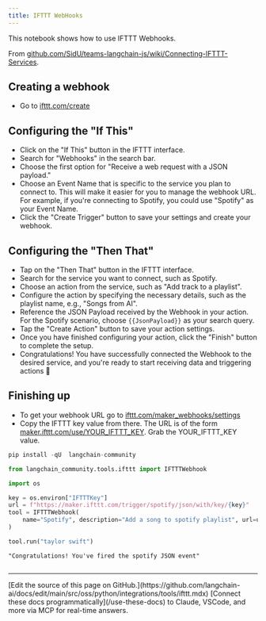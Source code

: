 ```yaml
---
title: IFTTT WebHooks
---
```


This notebook shows how to use IFTTT Webhooks.

From [github.com/SidU/teams-langchain-js/wiki/Connecting-IFTTT-Services](https://github.com/SidU/teams-langchain-js/wiki/Connecting-IFTTT-Services).

## Creating a webhook

- Go to [ifttt.com/create](https://ifttt.com/create)

## Configuring the "If This"

- Click on the "If This" button in the IFTTT interface.
- Search for "Webhooks" in the search bar.
- Choose the first option for "Receive a web request with a JSON payload."
- Choose an Event Name that is specific to the service you plan to connect to.
This will make it easier for you to manage the webhook URL.
For example, if you're connecting to Spotify, you could use "Spotify" as your
Event Name.
- Click the "Create Trigger" button to save your settings and create your webhook.

## Configuring the "Then That"

- Tap on the "Then That" button in the IFTTT interface.
- Search for the service you want to connect, such as Spotify.
- Choose an action from the service, such as "Add track to a playlist".
- Configure the action by specifying the necessary details, such as the playlist name,
e.g., "Songs from AI".
- Reference the JSON Payload received by the Webhook in your action. For the Spotify
scenario, choose `{{JsonPayload}}` as your search query.
- Tap the "Create Action" button to save your action settings.
- Once you have finished configuring your action, click the "Finish" button to
complete the setup.
- Congratulations! You have successfully connected the Webhook to the desired
service, and you're ready to start receiving data and triggering actions 🎉

## Finishing up

- To get your webhook URL go to [ifttt.com/maker_webhooks/settings](https://ifttt.com/maker_webhooks/settings)
- Copy the IFTTT key value from there. The URL is of the form
[maker.ifttt.com/use/YOUR_IFTTT_KEY](https://maker.ifttt.com/use/YOUR_IFTTT_KEY). Grab the YOUR_IFTTT_KEY value.

```python
pip install -qU  langchain-community
```

```python
from langchain_community.tools.ifttt import IFTTTWebhook
```

```python
import os

key = os.environ["IFTTTKey"]
url = f"https://maker.ifttt.com/trigger/spotify/json/with/key/{key}"
tool = IFTTTWebhook(
    name="Spotify", description="Add a song to spotify playlist", url=url
)
```

```python
tool.run("taylor swift")
```

```output
"Congratulations! You've fired the spotify JSON event"
```

```python

```

---

<Callout icon="pen-to-square" iconType="regular">
    [Edit the source of this page on GitHub.](https://github.com/langchain-ai/docs/edit/main/src/oss/python/integrations/tools/ifttt.mdx)
</Callout>
<Tip icon="terminal" iconType="regular">
    [Connect these docs programmatically](/use-these-docs) to Claude, VSCode, and more via MCP for    real-time answers.
</Tip>
